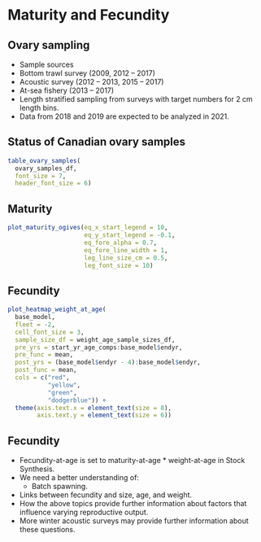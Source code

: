 # Maturity and Fecundity
## Ovary sampling
* Sample sources
- Bottom trawl survey (2009, 2012 -- 2017)
- Acoustic survey (2012 -- 2013, 2015 -- 2017)
- At-sea fishery (2013 -- 2017)
* Length stratified sampling from surveys with target numbers for 2 cm length bins.
* Data from 2018 and 2019 are expected to be analyzed in 2021.

## Status of Canadian ovary samples
```r

table_ovary_samples(
  ovary_samples_df,
  font_size = 7,
  header_font_size = 6)
```

## Maturity
```r

plot_maturity_ogives(eq_x_start_legend = 10,
                     eq_y_start_legend = -0.1,
                     eq_fore_alpha = 0.7,
                     eq_fore_line_width = 1,
                     leg_line_size_cm = 0.5,
                     leg_font_size = 10)
```

## Fecundity
```r

plot_heatmap_weight_at_age(
  base_model,
  fleet = -2,
  cell_font_size = 3,
  sample_size_df = weight_age_sample_sizes_df,
  pre_yrs = start_yr_age_comps:base_model$endyr,
  pre_func = mean,
  post_yrs = (base_model$endyr - 4):base_model$endyr,
  post_func = mean,
  cols = c("red",
           "yellow",
           "green",
           "dodgerblue")) +
  theme(axis.text.x = element_text(size = 8),
        axis.text.y = element_text(size = 6))
```

## Fecundity
* Fecundity-at-age is set to maturity-at-age $*$ weight-at-age in Stock
Synthesis.
* We need a better understanding of:
  - Batch spawning.
- Links between fecundity and size, age, and weight.
- How the above topics provide further information about factors that
influence varying reproductive output.
* More winter acoustic surveys may provide further information about these questions.

